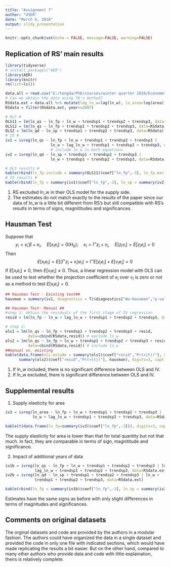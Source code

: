 ```yaml
---
title: "Assignment 7"
author: "USER"
date: "March 6, 2018"
output: slidy_presentation
---
```


```r
knitr::opts_chunk$set(echo = FALSE, message=FALSE, warning=FALSE)
```

## Replication of RS' main results
```r
library(tidyverse)
# install.packages("AER")
library(AER)
library(knitr)
rm(list=ls())

data.all = read.csv("E:/tengda/PhD/courses/winter quarter 2018/Econometrics I/homework/RSdata.csv")  # Location of downloaded dataset
# Can we obtain the data using TA's method?
RSdata.ext = data.all %>% mutate(lag_ln_w=lag(ln_w), ln_area=log(area)) %>% filter(year>=1962)
RSdata = filter(RSdata.ext, year<=2007)

# OLS #
OLS11 = lm(ln_qs ~ ln_fp + ln_w + trendsp1 + trendsp2 + trendsp3, data=RSdata) #include ln_w
OLS12 = lm(ln_qs ~ ln_fp + trendsp1 + trendsp2 + trendsp3, data=RSdata) #exlude ln_w
OLS2 = lm(ln_qd ~ ln_sp + trendsp1 + trendsp2 + trendsp3, data=RSdata)
# IV #
iv1 = ivreg(ln_qs ~ ln_fp + ln_w + trendsp1 + trendsp2 + trendsp3 |
                    ln_w + lag_ln_w + trendsp1 + trendsp2 + trendsp3, data=RSdata)
                    # include ln_w in both equations
iv2 = ivreg(ln_qd ~ ln_sp + trendsp1 + trendsp2 + trendsp3 |
                    ln_w + trendsp1 + trendsp2 + trendsp3, data=RSdata)

# OLS results #
kable(rbind(ln_fp.include = summary(OLS11)$coef["ln_fp",-3], ln_fp.exclude =    summary(OLS12)$coef["ln_fp",-3], ln_sp = summary(OLS2)$coef["ln_sp",-3]), digits = 3, caption = "Table 1a. OLS Estimates")  
# IV results #
kable(rbind(ln_fp = summary(iv1)$coef["ln_fp",-3], ln_sp = summary(iv2)$coef["ln_sp",-3]), digits = 3, caption="Table 1b. IV Estimates")

```
  
(1) RS excluded ln_w in their OLS model for the supply side.  
(2) The estimates do not match exactly to the results of the paper since our data of ln_w is a little bit different from RS's but still compatible with RS's results in terms of signs, magnititudes and significances.  

## Hausman Test
Suppose that  
$$y_i = x_i'\beta + e_i, \quad E[x_i e_i]=0 (H_0); \quad x_i = \Gamma' z_i + v_i, \quad E[z_i v_i] = E[z_i e_i] = 0$$
Then
$$E[x_i e_i] = E[(\Gamma' z_i + v_i) e_i] = \Gamma'E[z_i e_i] + E[v_i e_i] =0$$
If $E[x_i e_i] \neq 0$, then $E[v_i e_i] \neq 0$. Thus, a linear regression model with OLS can be used to test whether the projection coefficient of $e_i$ over $v_i$ is zero or not as a method to test $E[x_i e_i]=0$. 

```r
## Hausman Test - Existing test##
hausman = summary(iv1, diagnostics = T)$diagnostics["Wu-Hausman","p-value"]

## Hausman Test- Manual ##
#step 1: obtain the residuals of the first stage of IV regression
resid = lm(ln_fp ~ ln_w + lag_ln_w + trendsp1 + trendsp2 + trendsp3, data=RSdata)$res

# step 2: 
ols1 = lm(ln_qs ~ ln_fp + trendsp1 + trendsp2 + trendsp3 + resid, 
          data=cbind(RSdata,resid)) # exclude ln_w
ols2 = lm(ln_qs ~ ln_fp + ln_w + trendsp1 + trendsp2 + trendsp3 + resid,    
          data=cbind(RSdata,resid)) # include ln_w
##manual vs. existing
kable(data.frame(ols.exlude = summary(ols1)$coef["resid","Pr(>|t|)"], ols.include = 
      summary(ols2)$coef["resid","Pr(>|t|)"], hausman), digits=3, caption= "Husman Test")
```

(1) If ln_w included, there is no significant difference between OLS and IV.  
(2) If ln_w excluded, there is significant difference between OLS and IV.  

## Supplemental results

1. Supply elasticity for area    

```r
iv3 = ivreg(ln_area ~ ln_fp + ln_w + trendsp1 + trendsp2 + trendsp3 |
            ln_w + lag_ln_w + trendsp1 + trendsp2 + trendsp3, data=RSdata)

kable(t(data.frame(ln_fp=summary(iv3)$coef["ln_fp",-3])), digits=3, caption = "Table 3. Supply elasticity for Area")
```

The supply elasticity for area is lower than that for total quantity but not that much. In fact, they are comparable in terms of sign, magnititude and significance.  

2. Impact of additional years of data  

```r
iv1b = ivreg(ln_qs ~ ln_fp + ln_w + trendsp1 + trendsp2 + trendsp3 | ln_w +     
             lag_ln_w + trendsp1 + trendsp2 + trendsp3, data=RSdata.ext)
iv2b = ivreg(ln_qd ~ ln_sp + trendsp1 + trendsp2 + trendsp3 | ln_w + 
             trendsp1 + trendsp2 + trendsp3, data=RSdata.ext)

kable(rbind(ln_fp = summary(iv1b)$coef["ln_fp",-3], ln_sp = summary(iv2b)$coef["ln_sp",-3]), digitis = 3, caption = "Table 4. Additional 7 years of recent data")

```

Estimates have the same signs as before with only slight differences in terms of magnitudes and significances.  

## Comments on original datasets
The orginal datasets and code are provided by the authors in a modular fashion. The authors could have organized the data in a single dataset and provided the code in only one file with indicated sections, which would have made replicating the results a bit easier. But on the other hand, compared to many other authors who provide data and code with little explaination, theirs is relatively complete. 